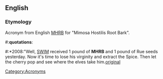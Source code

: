 == English ==
===Etymology===
Acronym from English [[MHRB]] for "Mimosa Hostilis Root Bark".
#:'''quotations''':
#:*2008:"Well, [[SWIM]] received 1 pound of '''MHRB''' and 1 pound of Rue seeds yesterday. Now it's time to lose his virginity and extract the Spice. Then let the cherry pop and see where the elves take him.[http://www.dmt-nexus.com/forum/default.aspx?g=posts&t=999 original]

[[Category:Acronyms]]